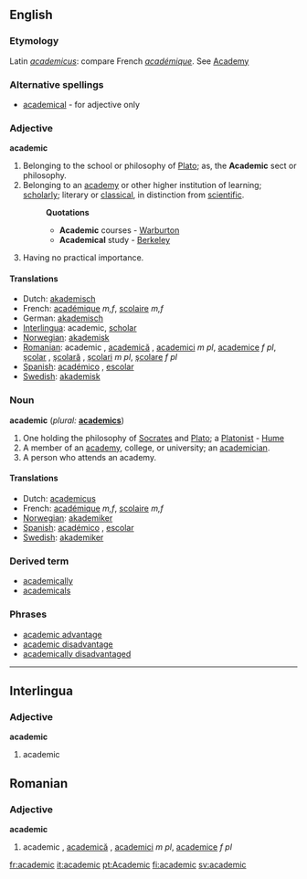 ==English==

===Etymology===
Latin ''[[academicus]]'': compare French ''[[académique]]''. See [[Academy]]

===Alternative spellings===
*[[academical]] - for adjective only

===Adjective===
'''academic'''
# Belonging to the school or philosophy of [[Plato]]; as, the '''Academic''' sect or philosophy.
# Belonging to an [[academy]] or other higher institution of learning; [[scholarly]]; literary or [[classical]], in distinction from [[scientific]].
#:'''Quotations'''
#:*'''Academic''' courses - [[Warburton]]
#:*'''Academical''' study - [[Berkeley]]
# Having no practical importance.

====Translations====
*Dutch: [[akademisch]]
*French: [[académique]] ''m,f'', [[scolaire]] ''m,f''
*German: [[akademisch]]
*[[Interlingua]]: academic, [[scholar]]
*[[Norwegian]]: [[akademisk]]
*[[Romanian]]: academic {{m}}, [[academică]] {{f}}, [[academici]] ''m pl'', [[academice]] ''f pl'', [[şcolar]] {{m}}, [[şcolară]] {{f}}, [[şcolari]] ''m pl'', [[şcolare]] ''f pl''
*[[Spanish]]: [[académico]] {{m}}, [[escolar]] {{m}}
*[[Swedish]]: [[akademisk]]

===Noun===
'''academic'''  (''plural:'' '''[[academics]]''')
# One holding the philosophy of [[Socrates]] and [[Plato]]; a [[Platonist]] - [[Hume]]
# A member of an [[academy]], college, or university; an [[academician]].
# A person who attends an academy.

====Translations====
*Dutch: [[academicus]] {{m}}
*French: [[académique]] ''m,f'', [[scolaire]] ''m,f''
*[[Norwegian]]: [[akademiker]]
*[[Spanish]]: [[académico]] {{m}}, [[escolar]] {{m}}
*[[Swedish]]: [[akademiker]]

===Derived term===
*[[academically]]
*[[academicals]]

===Phrases===
*[[academic advantage]]
*[[academic disadvantage]]
*[[academically disadvantaged]]
----

==Interlingua==
===Adjective===
'''academic'''
#academic

==Romanian==
===Adjective===
'''academic'''
#academic {{m}}, [[academică]] {{f}}, [[academici]] ''m pl'', [[academice]] ''f pl''

[[fr:academic]]
[[it:academic]]
[[pt:Academic]]
[[fi:academic]]
[[sv:academic]]